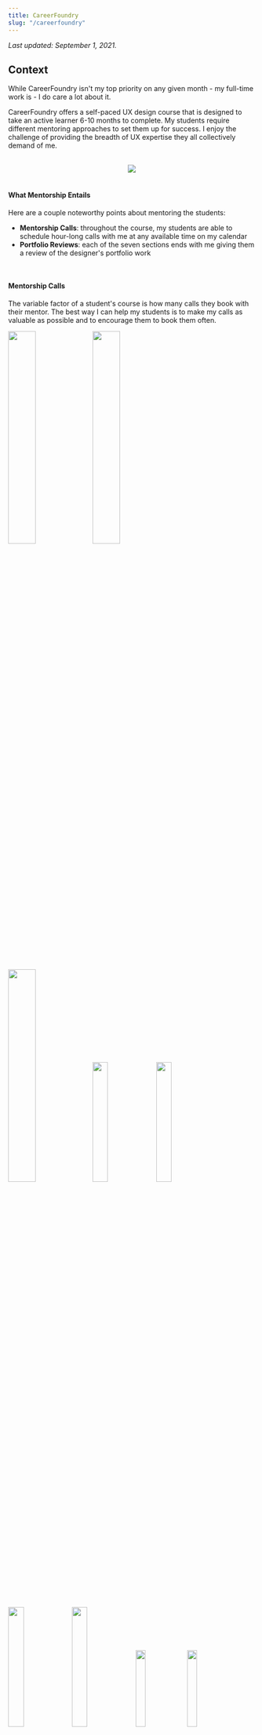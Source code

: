 ```yaml
---
title: CareerFoundry
slug: "/careerfoundry"
---
```


_Last updated: September 1, 2021._

## Context

While CareerFoundry isn't my top priority on any given month - my full-time work is - I do care a lot about it.

CareerFoundry offers a self-paced UX design course that is designed to take an active learner 6-10 months to complete. My students require different mentoring approaches to set them up for success. I enjoy the challenge of providing the breadth of UX expertise they all collectively demand of me.

<br />

<center>
  <img src="DemandABreadthOfUXExpertiseAndPersonalization.svg" />
</center>

<br />

#### What Mentorship Entails

Here are a couple noteworthy points about mentoring the students:

- **Mentorship Calls**: throughout the course, my students are able to schedule hour-long calls with me at any available time on my calendar
- **Portfolio Reviews**: each of the seven sections ends with me giving them a review of the designer's portfolio work

<br />

#### Mentorship Calls
The variable factor of a student's course is how many calls they book with their mentor. The best way I can help my students is to make my calls as valuable as possible and to encourage them to book them often.

<!-- 33.33 - 3
25 - 4
20 - 5
16.665 - 6
14.285 - 7
12.5 - 8 -->

<img src="https://i.imgur.com/c1SHwWg.png" width="33.33%" height="auto" />
<img src="https://i.imgur.com/ik7Ov0o.png?1" width="33.33%" height="auto" />
<img src="https://i.imgur.com/XJph3XS.png" width="33.33%" height="auto" />
<img src="https://i.imgur.com/yldDG9W.png?1" width="25%" height="auto" />
<img src="https://i.imgur.com/fhR8KmS.png" width="25%" height="auto" />
<img src="https://i.imgur.com/2TdvQ05.png?1" width="25%" height="auto" />
<img src="https://i.imgur.com/dJX2Brz.png" width="25%" height="auto" />
<img src="https://i.imgur.com/aOuzroY.png?1" width="20%" height="auto" />
<img src="https://i.imgur.com/ATQgRVa.png?1" width="20%" height="auto" />
<img src="https://i.imgur.com/YcT09wQ.png?1" width="20%" height="auto" />
<img src="https://i.imgur.com/d0znnBB.png" width="20%" height="auto" />
<img src="https://i.imgur.com/fhR8KmS.png" width="20%" height="auto" />
<img src="https://i.imgur.com/ik7Ov0o.png?1" width="16.665%" height="auto" />
<img src="https://i.imgur.com/XJph3XS.png" width="16.665%" height="auto" />
<img src="https://i.imgur.com/yldDG9W.png?1" width="16.665%" height="auto" />
<img src="https://i.imgur.com/fhR8KmS.png" width="16.665%" height="auto" />
<img src="https://i.imgur.com/2TdvQ05.png?1" width="16.665%" height="auto" />
<img src="https://i.imgur.com/dJX2Brz.png" width="16.665%" height="auto" />
<img src="https://i.imgur.com/aOuzroY.png?1" width="14.285%" height="auto" />
<img src="https://i.imgur.com/ATQgRVa.png?1" width="14.285%" height="auto" />
<img src="https://i.imgur.com/YcT09wQ.png?1" width="14.285%" height="auto" />
<img src="https://i.imgur.com/d0znnBB.png" width="14.285%" height="auto" />
<img src="https://i.imgur.com/XJph3XS.png" width="14.285%" height="auto" />
<img src="https://i.imgur.com/ik7Ov0o.png?1" width="14.285%" height="auto" />
<img src="https://i.imgur.com/XJph3XS.png" width="14.285%" height="auto" />
<img src="https://i.imgur.com/yldDG9W.png?1" width="12.5%" height="auto" />
<img src="https://i.imgur.com/fhR8KmS.png" width="12.5%" height="auto" />
<img src="https://i.imgur.com/2TdvQ05.png?1" width="12.5%" height="auto" />
<img src="https://i.imgur.com/dJX2Brz.png" width="12.5%" height="auto" />
<img src="https://i.imgur.com/aOuzroY.png?1" width="12.5%" height="auto" />
<img src="https://i.imgur.com/ATQgRVa.png?1" width="12.5%" height="auto" />
<img src="https://i.imgur.com/YcT09wQ.png?1" width="12.5%" height="auto" />
<img src="https://i.imgur.com/d0znnBB.png" width="12.5%" height="auto" />

<br />
<br />

#### Portfolio Reviews

<br />

<center>
  <img src="OverviewOfMyPortfolioReviews.svg" />
</center>

<br />

#### Summary of My Mentorship
From September, 2020 to July, 2021 in my off hours I logged over 300 hours of design mentorship.

<br />

<center>
  <img src="MyMentorshipActivity.svg" />
</center>

<br />

## Desired Outcomes As a UX Mentor

Over my time as a mentor, I want my students to achieve continually:

1. Higher course completion rates
2. Shorter times until their first job offer
3. Higher hiring rates
4. Higher starting salaries

<br />

## My Process

For the first eight months I just treated my design mentorship like an off-hours side gig, doing nothing more than gradual improvements to quality of my calls with my students. My process has completely improved since July, 2021, and I have a running article series called _Applying Statistical Process Control to My UX Mentorship_. See a breakdown of the data:
  - <a href="/applying-statistical-process-control-to-my-ux-mentorship-part-1">Part 1</a>
  - <a href="/applying-statistical-process-control-to-my-ux-mentorship-part-2">Part 2</a>

On a monthly basis, I have my CareerFoundry invoice items transcribed into a spreadsheet where I can extrapolate data for student progress and monitor the impact of improvements I make to my mentorship system. My process is yielding ever more impactful results as I optimize my process.

<br />

#### My Mentorship Calls

Here are the calls I recommend to all my students.

<img src="https://i.imgur.com/JSy1MtB.png" width="100%" height="auto" />

<br />

I keep track of which calls each of my students have had.

<img src="https://i.imgur.com/PKS21JF.png" width="100%" height="auto" />

<br />
<br />

#### Copy Work Done On Calls With Students

An effective exercise for improving design skills that designers <a href="https://learnui.design/blog/5-practical-exercises-learn-ui-design-free.html" target="default">advocate</a> is to mimic the masters and learn from their technique. It's an exercise I want my students to get used to.

<br />

<center>
  <img src="https://i.imgur.com/ivjtKuT.png" width="45%" height="auto" />
  .   .
  <img src="https://i.imgur.com/7u41teY.png" width="45%" height="auto" />
</center>

<br />
<br />

<img src="Green.svg" width="25%" height="auto" />
<img src="Blue.svg" width="25%" height="auto" />
<img src="Red.svg" width="25%" height="auto" />
<img src="Purple.svg" width="25%" height="auto" />
<img src="ExcitedGreen.svg" width="25%" height="auto" />
<img src="ExcitedBlue.svg" width="25%" height="auto" />
<img src="ExcitedRed.svg" width="25%" height="auto" />
<img src="ExcitedPurple.svg" width="25%" height="auto" />
<img src="AngryGreen.svg" width="25%" height="auto" />
<img src="AngryBlue.svg" width="25%" height="auto" />
<img src="AngryRed.svg" width="25%" height="auto" />
<img src="AngryPurple.svg" width="25%" height="auto" />

<br />
<br />

## My Mentorship Results Thus Far

I have not been a mentor long enough to derive reliable insights about my key desired outcomes (listed above). CF grads typically take up to 6 months to get hired in a UX-related role. That means **I won't have good data for student hiring metrics until the beginning of 2022**. And even then, those statistics will be based on my mentorship process toward the end of 2020. It will take at least a year to see the results of my mentorship process today.

I _can_ prove, however, that my process is yielding ever more impactful results. See a breakdown of the data in my ongoing article series, **_Applying Statistical Process Control to My UX Mentorship_**:
  - <a href="/applying-statistical-process-control-to-my-ux-mentorship-part-1">Part 1</a>
  - <a href="/applying-statistical-process-control-to-my-ux-mentorship-part-2">Part 2</a>

<br />

#### Examples of Student Product Design Work
<br />

##### TATO

<iframe
  width="100%"
  height="550px"
  src="https://www.youtube.com/embed/aVX8IPZ8Foc"
  title="YouTube video player"
  frameborder="0"
  allow="accelerometer; autoplay; clipboard-write; encrypted-media; gyroscope; picture-in-picture"
  allowfullscreen
></iframe>

<br />
<br />

##### RADSURF

See the RadSurf prototype on Figma <a href="https://www.figma.com/proto/4uIh2KVdYPZjX0Z64OLkcX/RadSurf?node-id=541%3A8263&scaling=scale-down&page-id=0%3A1&starting-point-node-id=541%3A8263" target="default">here</a>. (The blue boxes that appear on a click are where you can navigate to new screens.)

<br />

<center>
  <a href="https://www.figma.com/proto/4uIh2KVdYPZjX0Z64OLkcX/RadSurf?node-id=541%3A8263&scaling=scale-down&page-id=0%3A1&starting-point-node-id=541%3A8263" target="default">
    <img src="Sign Up.png" width="30%" height="auto" />
    .    .
    <img src="Favorites.png" width="30%" height="auto" />
    .    .
    <img src="Explore.png" width="30%" height="auto" />
  </a>
</center>

<br />
<br />

## Personal Reflection

**I love applying statistical process control to my work.** This was the first time where I've taken a studied and disciplined approach to applying SPC principles I read about to a project. I've been amazed with the outcomes it facilitates. Wherever possible moving forward, for the projects I care about I want to track data and visualize it on a routinely-referenced dashboard.

I've come away from the insights gathered in parts <a href="/applying-statistical-process-control-to-my-ux-mentorship-part-1">1</a> and <a href="/applying-statistical-process-control-to-my-ux-mentorship-part-2">2</a> of my SPC article series with a few key takeaways.

<br />

#### 1. The Impact of a Dashboard

Having a dashboard give me the most actionable data (_that I've figured out thus far_) has done more to (1) inform me of where I can improve my process and (2) consider _how_ I might improve my process... than a scrum master or manager could, I believe.

<br />

#### 2. Data Analytics as a Key Companion Feedback Loop to User Research

As a long-time UX practitioner - mostly of early-stage products - I've associated improved outcomes more with a qualitative feedback loop between users and designers engaging with each other directly. And yet... most of the measurable improvements to my mentorship approach have been **in response to quantitative metrics** and have been **invisible to the students**. _Data_ insights prompted actions that, for the most part, could not have been easily (or even _possibly_) detected through user research. Also, the optimizations I have made so far have for the most part flown under the students' radars. For example:
  - I really doubt my women students have thought of themselves as less assertive and, yet, telling them to be more assertive in utilizing my available time did result in them doing so.
  - My students could not have told me that when they book calls with me and what days they most often schedule with me the way the data does. Also, I'm sure they didn't notice when Monday availability dropped and Wednesday / Thursday availability increased on my schedule. Regardless, this resulted in their booking more calls with me.
  - I'm sure that if I were to ask my students on which month they guess I had compiled a spreadsheet of all the data I have surrounding our mentorship engagement in order to track our progress, they would not know. And yet, it has had measurable improvements on my results and _their_ course outcomes.

<br />

#### 3. Translating Design to Business Outcomes

**Statistical process control is the best way I know to defining a system of continuous improvement and translating design into improved business outcomes (post launch).** Thus far in my career, I've focused primarily on designing and launching new products. In that context, it's easy to say how design translates to business outcomes. I haven't had as good of an explanation to executives of mature businesses how design translates to more profitable businesses or why design should have a seat at the executive table. Now I can more easily associate metrics to product and service design work.

<br />
